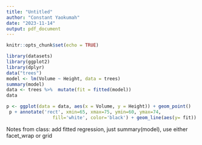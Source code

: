 ---
title: "Untitled"
author: "Constant Yaokumah"
date: "2023-11-14"
output: pdf_document
---

```{r, include=FALSE}
knitr::opts_chunk$set(echo = TRUE)
```


```{r}
library(datasets)
library(ggplot2)
library(dplyr)
data("trees")
model <- lm(Volume ~ Height, data = trees)
summary(model)
data <- trees %>%  mutate(fit = fitted(model))
data

p <- ggplot(data = data, aes(x = Volume, y = Height)) + geom_point()
 p + annotate('rect', xmin=65, xmax=75, ymin=60, ymax=74,
                 fill='white', color='black') + geom_line(aes(y= fit))
```

Notes from class:
add fitted regression, just summary(model), use either facet_wrap or grid
